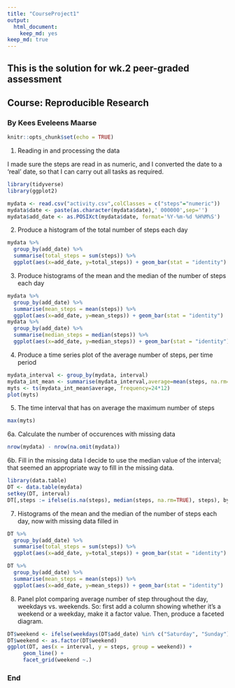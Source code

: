 ```yaml
---
title: "CourseProject1"
output: 
  html_document: 
    keep_md: yes
keep_md: true
---
```


## This is the solution for wk.2 peer-graded assessment
## Course: Reproducible Research

### By Kees Eveleens Maarse



```r
knitr::opts_chunk$set(echo = TRUE)
```

1. Reading in and processing the data

I made sure the steps are read in as numeric, and I converted the date to a
'real' date, so that I can carry out all tasks as required.  

```r

library(tidyverse)
library(ggplot2)

mydata <- read.csv("activity.csv",colClasses = c("steps"="numeric"))
mydata$date <- paste(as.character(mydata$date),' 000000',sep='')
mydata$add_date <- as.POSIXct(mydata$date, format='%Y-%m-%d %H%M%S')
```

2. Produce a histogram of the total number of steps each day

```r
mydata %>%
  group_by(add_date) %>%
  summarise(total_steps = sum(steps)) %>%
  ggplot(aes(x=add_date, y=total_steps)) + geom_bar(stat = "identity") 
```

3. Produce histograms of the mean and the median of the number of steps each day

```r
mydata %>%
  group_by(add_date) %>%
  summarise(mean_steps = mean(steps)) %>%
  ggplot(aes(x=add_date, y=mean_steps)) + geom_bar(stat = "identity")
mydata %>%
  group_by(add_date) %>%
  summarise(median_steps = median(steps)) %>%
  ggplot(aes(x=add_date, y=median_steps)) + geom_bar(stat = "identity")
```

4. Produce a time series plot of the average number of steps, per time period

```r
mydata_interval <- group_by(mydata, interval)
mydata_int_mean <- summarise(mydata_interval,average=mean(steps, na.rm=TRUE))
myts <- ts(mydata_int_mean$average, frequency=24*12)
plot(myts)
```

5. The time interval that has on average the maximum number of steps 

```r
max(myts)
```

6a. Calculate the number of occurences with missing data

```r
nrow(mydata) - nrow(na.omit(mydata))
```

6b. Fill in the missing data
I decide to use the median value of the interval; that seemed an appropriate way
to fill in the missing data.

```r
library(data.table)
DT <- data.table(mydata)
setkey(DT, interval)
DT[,steps := ifelse(is.na(steps), median(steps, na.rm=TRUE), steps), by=interval]
```

7. Histograms of the mean and the median of the number of steps each day, now with missing data filled in

```r
DT %>%
  group_by(add_date) %>%
  summarise(total_steps = sum(steps)) %>%
  ggplot(aes(x=add_date, y=total_steps)) + geom_bar(stat = "identity")

DT %>%
  group_by(add_date) %>%
  summarise(mean_steps = mean(steps)) %>%
  ggplot(aes(x=add_date, y=mean_steps)) + geom_bar(stat = "identity")
```

8. Panel plot comparing average number of step throughout the day, weekdays vs. weekends. 
So: first add a column showing whether it's a weekend or a weekday, make it a factor value. Then, produce a faceted diagram.

```r
DT$weekend <- ifelse(weekdays(DT$add_date) %in% c("Saturday", "Sunday"), "weekend", "weekday")
DT$weekend <- as.factor(DT$weekend)
ggplot(DT, aes(x = interval, y = steps, group = weekend)) +
     geom_line() +
     facet_grid(weekend ~.)
```

### End